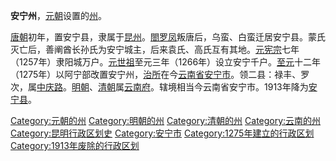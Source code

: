 {{About|今云南省[[安宁市|安宁市]]历史上的行政区划|今云南省[[富宁县|富宁县]]元朝时短暂存在的行政区划|安宁州 (1276年)}}

'''安宁州'''，[[元朝|元朝]]设置的[[州|州]]。

[[唐朝|唐朝]]初年，置安宁县，隶属于[[昆州|昆州]]。[[閤罗凤|閤罗凤]]叛唐后，乌蛮、白蛮迁居安宁县。蒙氏灭亡后，善阐酋长孙氏为安宁城主，后来袁氏、高氏互有其地。[[元宪宗|元宪宗]]七年（1257年）隶阳城万户。[[元世祖|元世祖]]至元三年（1266年）设立安宁千户。[[至元_(忽必烈)|至元]]十二年（1275年）以阿宁部改置安宁州，[[治所|治所]]在今[[云南省|云南省]][[安宁市|安宁市]]。领二县：禄丰、罗次，属[[中庆路|中庆路]]。[[明朝|明朝]]、[[清朝|清朝]]属[[云南府|云南府]]。辖境相当今云南省安宁市。1913年降为[[安宁县|安宁县]]。
{{清朝云南行政区划}}
{{明朝云南行政区划}}
{{元朝云南行政区划}}
{{云南行政区划小作品}}
[[Category:元朝的州|Category:元朝的州]]
[[Category:明朝的州|Category:明朝的州]]
[[Category:清朝的州|Category:清朝的州]]
[[Category:云南的州|Category:云南的州]]
[[Category:昆明行政区划史|Category:昆明行政区划史]]
[[Category:安宁市|Category:安宁市]]
[[Category:1275年建立的行政区划|Category:1275年建立的行政区划]]
[[Category:1913年废除的行政区划|Category:1913年废除的行政区划]]